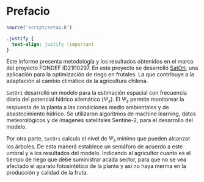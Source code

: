 # Prefacio {.unnumbered}

```r
source('script/setup.R')
```

```css
.justify {
  text-align: justify !important
}
```

::: justify
Este informe presenta metodología y los resultados obtenidos en el marco del proyecto FONDEF ID21I10297. En este proyecto se desarrolló [SatOri](https://s4tori.cl), una aplicación para la optimización de riego en frutales. La que contribuye a la adaptación al cambio climático de la agricultura chilena.

`SatOri` desarrolló un modelo para la estimación espacial con frecuencia diaria del potencial hídrico xilemático ($\Psi_s$). El $\Psi_s$ permite monitorear la respuesta de la planta a las condiciones medio ambientales y de abastecimiento hídrico. Se utilizaron algoritmos de machine learning, datos meteorológicos y de imagenes satelitales Sentine-2, para el desarrollo del modelo.

Por otra parte, `SatOri` calcula el nivel de $\Psi_s$ mínimo que pueden alcanzar los árboles. De esta manerá establece un semáforo de acuerdo a este umbral y a los resultados del modelo. Indicando al agricultor cuanto es el tiempo de riego que debe suministrar acada sector, para que no se vea afectado el aparato fotosintético de la planta y así no haya merma en la producción y calidad de la fruta.
:::
